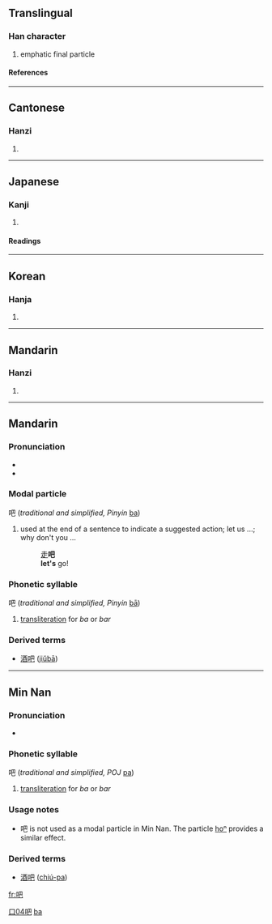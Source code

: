 {{zh-hanzi|{{zh-lookup|吧}}}}
==Translingual==
{{stroke order|type=animate}}
===Han character===
{{Han char|rad=口|as=04|sn=7|four=6701<sub>7</sub>|canj=口日山 (RAU)}}
# emphatic final particle
====References====
{{Han ref|kx=0178.040|dkj=03341|dj=0395.120|hdz=10596.060|uh=5427|ud=21543|bh=A761|bd=42849}}
----

==Cantonese==
===Hanzi===
{{yue-hanzi|jyut=|y=ba1, ba6}}
# {{defn|Cantonese}}
----
==Japanese==
===Kanji===
{{ja-kanji|grade=|rs=口04}}
# {{defn|Japanese}} 
====Readings====
{{ja-readings|on=[[は]] (ha), [[へ]] (he)|kun=[[おおくちのさま]] (ookuchinosama)}}
----
==Korean==
===Hanja===
{{ko-hanja|hangeul=파|rv=pa|mr=p'a}}
# {{defn|Korean}}
----
==Mandarin==
===Hanzi===
{{cmn-hanzi|pin=[[bā]] (ba1), [[ba]] (ba5)|wg=pa<sup>1</sup>, pa<sup>5</sup>}}
# {{defn|Mandarin}}
----
==Mandarin==
===Pronunciation===
*{{IPA|[ pa ]}}
*{{IPA|[ pa˥˥ ]}}

===Modal particle===
吧 (''traditional and simplified, Pinyin'' [[ba]])

# used at the end of a sentence to indicate a suggested action; let us ...; why don't you ...
#: [[走]]'''吧'''
#: '''let's''' go!

===Phonetic syllable===
吧 (''traditional and simplified, Pinyin'' [[bā]])

# [[transliteration]] for ''ba'' or ''bar''

===Derived terms===
*[[酒吧]] ([[jiǔbā]])

[[Category:zh-tw:Beginning Mandarin|口04吧]]
[[Category:zh-cn:Beginning Mandarin|ba]]
----
==Min Nan==
===Pronunciation===
*{{IPA|[ pa˥˥ ]}}

===Phonetic syllable===
吧 (''traditional and simplified, POJ'' [[pa]])

# [[transliteration]] for ''ba'' or ''bar''

===Usage notes===
*吧 is not used as a modal particle in Min Nan.  The particle [[ho͘ⁿ|ho{{unicode|͘}}ⁿ]] provides a similar effect.

===Derived terms===
*[[酒吧]] ([[chiú-pa]])


[[fr:吧]]